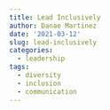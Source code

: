 ```yaml
---
title: Lead Inclusively
author: Danae Martinez
date: '2021-03-12'
slug: lead-inclusively
categories:
  - leadership
tags:
  - diversity
  - inclusion
  - communication
---
```

